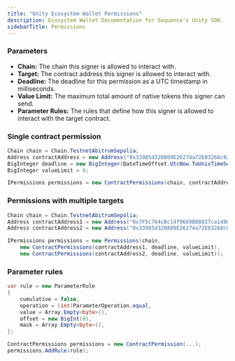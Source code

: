 ---
title: "Unity Ecosystem Wallet Permissions"
description: Ecosystem Wallet Documentation for Sequence's Unity SDK.
sidebarTitle: Permissions
---

### Parameters

- **Chain:** The chain this signer is allowed to interact with.
- **Target:** The contract address this signer is allowed to interact with.
- **Deadline:** The deadline for this permission as a UTC timestamp in milliseconds.
- **Value Limit:** The maximum total amount of native tokens this signer can send.
- **Parameter Rules:** The rules that define how this signer is allowed to interact with the target contract.

### Single contract permission

```csharp
Chain chain = Chain.TestnetAbitrumSepolia;
Address contractAddress = new Address("0x33985d320809E26274a72E03268c8a29927Bc6dA");
BigInteger deadline = new BigInteger(DateTimeOffset.UtcNow.ToUnixTimeSeconds() * 1000 + 1000 * 60 * 5000);
BigInteger valueLimit = 0;

IPermissions permissions = new ContractPermissions(chain, contractAddress, deadline, valueLimit);
```

### Permissions with multiple targets

```csharp
Chain chain = Chain.TestnetAbitrumSepolia;
Address contractAddress1 = new Address("0x7F5c764cBc14f9669B88837ca1490cCa17c31607");
Address contractAddress2 = new Address("0x33985d320809E26274a72E03268c8a29927Bc6dA");

IPermissions permissions = new Permissions(chain,
    new ContractPermissions(contractAddress1, deadline, valueLimit),
    new ContractPermissions(contractAddress2, deadline, valueLimit));
```

### Parameter rules

```csharp
var rule = new ParameterRule
{
    cumulative = false,
    operation = (int)ParameterOperation.equal,
    value = Array.Empty<byte>(),
    offset = new BigInt(0),
    mask = Array.Empty<byte>(),
};

ContractPermissions permissions = new ContractPermission(...);
permissions.AddRule(rule);
```
